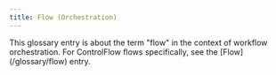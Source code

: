 ```yaml
---
title: Flow (Orchestration)
---
```


<Info>
This glossary entry is about the term "flow" in the context of workflow orchestration. For ControlFlow flows specifically, see the [Flow](/glossary/flow) entry.
    
</Info>